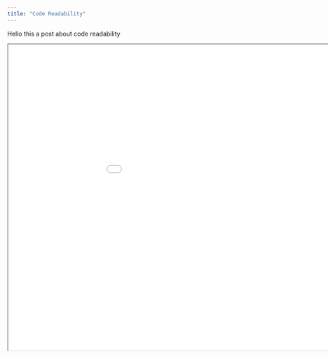 ```yaml
---
title: "Code Readability"
---
```


Hello this a post about code readability

```{=html}
<iframe width="1050" height="700" src="../../presentations/2022-10-26_code-readability/slides/2022-10-26_code-readability.html"></iframe>
```

